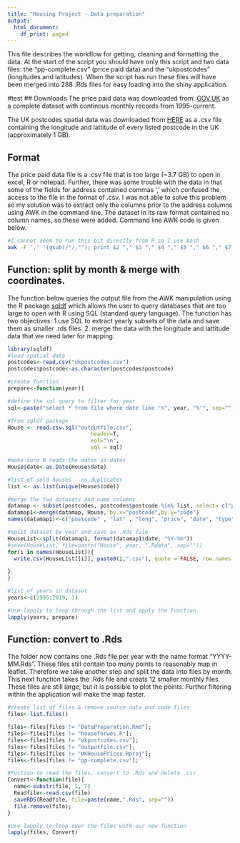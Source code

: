 ```yaml
---
title: "Housing Project - Data preparation"
output:
  html_document:
    df_print: paged
---
```

This file describes the workflow for getting, cleaning and formatting the data. At the start of the script you should have only this script and two data files: the "pp-complete.csv" (price paid data) and the "ukpostcodes" (longitudes and latitudes). When the script has run these files will have been merged into 288 .Rds files for easy loading into the shiny application. 


#test
## Downloads
The price paid data was downloaded from: [GOV.UK](https://www.gov.uk/government/statistical-data-sets/price-paid-data-downloads#current-month-april-2019-data) as a complete dataset with continous monthly records from 1995-current. 

The UK postcodes spatial data was downloaded from [HERE](#https://www.freemaptools.com/download-uk-postcode-lat-lng.htm) as a .csv file containing the longitude and lattitude of every listed postcode in the UK (approximately 1 GB).


## Format
The price paid data file is a .csv file that is too large (~3.7 GB) to open in excel, R or notepad. Further, there was some trouble with the data in that some of the fields for address contained commas ',' which confused the access to the file in the format of .csv. I was not able to solve this problem so my solution was to extract only the columns prior to the address columns using AWK in the command line. The dataset in its raw format contained no column names, so these were added. Command line AWK code is given below. 

```bash
#I cannot seem to run this bit directly from R so I use bash
awk -F ',' '{gsub(/"/,""); print $2 "," $3 "," $4 "," $5 "," $6 "," $7 }' pp-complete.csv |sed '1i price, date, code, type, oldnew, duration' > outputfile.csv

```


## Function: split by month & merge with coordinates.
The function below queries the output file from the AWK manipulation using the R package [sqldf](https://www.rdocumentation.org/packages/sqldf/versions/0.4-11) which allows the user to query databases that are too large to open with R using SQL (standard query language). 
The function has two objectives: 1 use SQL to extract yearly subsets of the data and save them as smaller .rds files.
2. merge the data with the longitude and lattitude data that we need later for mapping.

```r
library(sqldf)
#load spatial data
postcodes<-read.csv("ukpostcodes.csv")
postcodes$postcode<-as.character(postcodes$postcode)

#create function
prepare<-function(year){

#define the sql query to filter for year
sql<-paste("select * from file where date like '%", year, "%'", sep="")

#from sqldf package
House <- read.csv.sql("outputfile.csv", 
                          header=T,
                          eol="\n",
                          sql = sql)

#make sure R reads the dates as dates
House$date<-as.Date(House$date)

#list of sold houses - no duplicates
list <- as.list(unique(House$code))

#merge the two datasets and name columns
datamap <- subset(postcodes, postcodes$postcode %in% list, select= c("postcode","latitude",  "longitude"))  
datamap1<-merge(datamap, House, by.x="postcode",by.y="code")
names(datamap1)<-c("postcode" , "lat" , "long", "price", "date", "type", "newbuild", "duration" )

#split dataset by year and save as .Rds file
HouseList<-split(datamap1, format(datamap1$date, "%Y-%m"))
#save(HouseList, file=paste("House", year, ".Rdata", sep=""))
for(i in names(HouseList)){
  write.csv(HouseList[[i]], paste0(i,".csv"), quote = FALSE, row.names = FALSE)

}
}

#list of years in dataset
years<-c(1995:2019, 1)

#use lapply to loop through the list and apply the function
lapply(years, prepare)
```


## Function: convert to .Rds
The folder now contains one .Rds file per year with the name format "YYYY-MM.Rds". These files still contain too many points to reasonably map in leaflet. Therefore we take another step and split the data into files by month. This next function takes the .Rds file and creats 12 smaller monthly files. These files are still large, but it is possible to plot the points. Further filtering within the application will make the map faster. 

```r
#create list of files & remove source data and code files
files<-list.files()

files<-files[files != "DataPreparation.Rmd"];
files<-files[files != "houseforwes.R"];
files<-files[files != "ukpostcodes.csv"];
files<-files[files != "outputfile.csv"];
files<-files[files != "UKHousePrices.Rproj"];
files<-files[files != "pp-complete.csv"];

#Fuction to read the files, convert to .Rds and delete .csv
Convert<-function(file){
  name<-substr(file, 1, 7)
  Readfile<-read.csv(file)
  saveRDS(Readfile, file=paste(name,".Rds", sep=""))
  file.remove(file);
}

#Use lapply to loop over the files with our new function
lapply(files, Convert)
```



